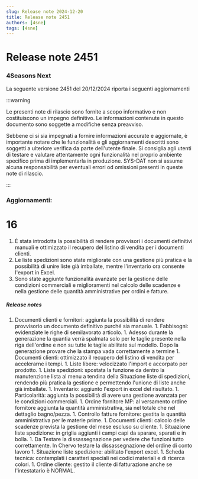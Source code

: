 ```yaml
---
slug: Release note 2024-12-20
title: Release note 2451
authors: [4sne]
tags: [4sne]
---
```


# Release note 2451

### 4Seasons Next

La seguente versione 2451 del 20/12/2024 riporta i seguenti aggiornamenti

:::warning

Le presenti note di rilascio sono fornite a scopo informativo e non costituiscono un impegno definitivo. Le informazioni contenute in questo documento sono soggette a modifiche senza preavviso.

Sebbene ci si sia impegnati a fornire informazioni accurate e aggiornate, è importante notare che le funzionalità e gli aggiornamenti descritti sono soggetti a ulteriore verifica da parte dell'utente finale.  Si consiglia agli utenti di testare e valutare attentamente ogni funzionalità nel proprio ambiente specifico prima di implementarla in produzione.
SYS-DAT non si assume alcuna responsabilità per eventuali errori od omissioni presenti in queste note di rilascio.

:::


<!-- truncate -->

### Aggiornamenti:        

#  16

1. È stata introdotta la possibilità di rendere provvisori i documenti definitivi manuali e ottimizzato il recupero del listino di vendita per i documenti clienti. 
2. Le liste spedizioni sono state migliorate con una gestione più pratica e la possibilità di unire liste già imballate, mentre l'inventario ora consente l'export in Excel.
3. Sono state aggiunte funzionalità avanzate per la gestione delle condizioni commerciali e miglioramenti nel calcolo delle scadenze e nella gestione delle quantità amministrative per ordini e fatture.


##### Release notes

1. Documenti clienti e fornitori: aggiunta la possibilità di rendere provvisorio un documento definitivo purché sia manuale. 1. Fabbisogni: evidenziate le righe di semilavorato articolo. 1. Adesso durante la generazione la quantia verrà spalmata solo per le taglie presente nella riga dell'ordine e non su tutte le taglie abilitate sul modello. Dopo la generazione provare che la stampa vada correttamente a termine  1. Documenti clienti: ottimizzato il recupero del listino di vendita per accelerarne i tempi. 1. Liste libere: velocizzato l'import e accorpato per prodotto. 1. Liste spedizioni: spostata la funzione da dentro la manutenzione lista al menu a tendina della Situazione liste di spedizioni, rendendo più pratica la gestione e permettendo l'unione di liste anche già imballate. 1. Inventario: aggiunto l'export in excel del risultato. 1. Particolarità: aggiunta la possibilità di avere una gestione avanzata per le condizioni commerciali. 1. Ordine fornitore MP: al versamento ordine fornitore aggiunta la quantità amministrativa, sia nel totale che nel dettaglio bagno/pezza. 1. Controllo fatture fornitore: gestita la quantità amministrativa per le materie prime. 1. Documenti clienti: calcolo delle scadenze prevista la gestione del mese escluso su cliente. 1. Situazione liste spedizione: in griglia aggiunti i campi capi da sparare, sparati e in bolla. 1. Da Testare la dissassegnazione per vedere che funzioni tutto correttamente. In Chervo testare la dissassegnazione del ordine di conto lavoro 1. Situazione liste spedizione: abilitato l'export excel. 1. Scheda tecnica: contemplati i caratteri speciali nei codici materiali e di ricerca colori. 1. Ordine cliente: gestito il cliente di fatturazione anche se l'intestatario è NORMAL. 
